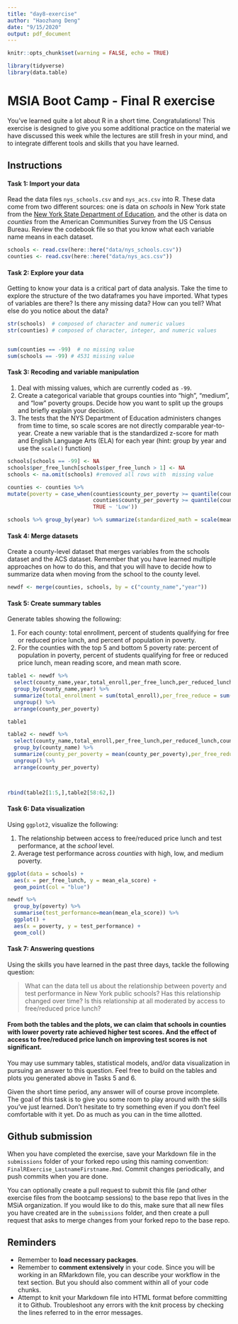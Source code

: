 ```yaml
---
title: "day8-exercise"
author: "Haozhang Deng"
date: "9/15/2020"
output: pdf_document
---
```


```r
knitr::opts_chunk$set(warning = FALSE, echo = TRUE)
```

```r
library(tidyverse) 
library(data.table)
```

# MSIA Boot Camp - Final R exercise

You've learned quite a lot about R in a short time. Congratulations! This exercise is designed to give you some additional practice on the material we have discussed this week while the lectures are still fresh in your mind, and to integrate different tools and skills that you have learned.

## Instructions

#### Task 1: Import your data 

Read the data files `nys_schools.csv` and `nys_acs.csv` into R. These data come from two different sources: one is data on *schools* in New York state from the [New York State Department of Education](http://data.nysed.gov/downloads.php), and the other is data on *counties* from the American Communities Survey from the US Census Bureau. Review the codebook file so that you know what each variable name means in each dataset. 

```r
schools <- read.csv(here::here("data/nys_schools.csv"))
counties <- read.csv(here::here("data/nys_acs.csv"))

```



#### Task 2: Explore your data

Getting to know your data is a critical part of data analysis. Take the time to explore the structure of the two dataframes you have imported. What types of variables are there? Is there any missing data? How can you tell? What else do you notice about the data?

```r
str(schools)  # composed of character and numeric values 
str(counties) # composed of character, integer, and numeric values 


sum(counties == -99)  # no missing value
sum(schools == -99) # 4531 missing value

```


#### Task 3: Recoding and variable manipulation

1. Deal with missing values, which are currently coded as `-99`.
2. Create a categorical variable that groups counties into "high", "medium", and "low" poverty groups. Decide how you want to split up the groups and briefly explain your decision. 
3. The tests that the NYS Department of Education administers changes from time to time, so scale scores are not directly comparable year-to-year. Create a new variable that is the standardized z-score for math and English Language Arts (ELA) for each year (hint: group by year and use the `scale()` function)

```r
schools[schools == -99] <- NA
schools$per_free_lunch[schools$per_free_lunch > 1] <- NA
schools <- na.omit(schools) #removed all rows with  missing value

counties <- counties %>%
mutate(poverty = case_when(counties$county_per_poverty >= quantile(counties$county_per_poverty, 0.66) ~ 'high',
                           counties$county_per_poverty >= quantile(counties$county_per_poverty, 0.33) ~ 'medium',
                           TRUE ~ 'Low'))

schools %>% group_by(year) %>% summarize(standardized_math = scale(mean_math_score))

```


#### Task 4: Merge datasets

Create a county-level dataset that merges variables from the schools dataset and the ACS dataset. Remember that you have learned multiple approaches on how to do this, and that you will have to decide how to summarize data when moving from the school to the county level.

```r
newdf <- merge(counties, schools, by = c("county_name","year"))

```


#### Task 5: Create summary tables

Generate tables showing the following:

1. For each county: total enrollment, percent of students qualifying for free or reduced price lunch, and percent of population in poverty.
2. For the counties with the top 5 and bottom 5 poverty rate: percent of population in poverty, percent of students qualifying for free or reduced price lunch, mean reading score, and mean math score.

```r
table1 <- newdf %>%
  select(county_name,year,total_enroll,per_free_lunch,per_reduced_lunch,county_per_poverty) %>% 
  group_by(county_name,year) %>%
  summarize(total_enrollment = sum(total_enroll),per_free_reduce = sum(total_enrollment*(per_free_lunch + per_reduced_lunch))/(total_enrollment*100),county_per_poverty = mean(county_per_poverty)) %>%
  ungroup() %>% 
  arrange(county_per_poverty)

table1

table2 <- newdf %>%
  select(county_name,total_enroll,per_free_lunch,per_reduced_lunch,county_per_poverty,mean_ela_score,mean_math_score) %>% 
  group_by(county_name) %>%
  summarize(county_per_poverty = mean(county_per_poverty),per_free_reduce = sum(sum(total_enroll)*(per_free_lunch + per_reduced_lunch))/(sum(total_enroll)*100),mean_reading = mean(mean_ela_score),mean_math = mean(mean_math_score)) %>%
  ungroup() %>% 
  arrange(county_per_poverty)



rbind(table2[1:5,],table2[58:62,])
```


#### Task 6: Data visualization

Using `ggplot2`, visualize the following:

1. The relationship between access to free/reduced price lunch and test performance, at the *school* level.
2. Average test performance across *counties* with high, low, and medium poverty.

```r
ggplot(data = schools) + 
  aes(x = per_free_lunch, y = mean_ela_score) +
  geom_point(col = "blue")

newdf %>% 
  group_by(poverty) %>%
  summarise(test_performance=mean(mean_ela_score)) %>%
  ggplot() +
  aes(x = poverty, y = test_performance) +
  geom_col() 


```


#### Task 7: Answering questions

Using the skills you have learned in the past three days, tackle the following question: 

> What can the data tell us about the relationship between poverty and test performance in New York public schools? Has this relationship changed over time? Is this relationship at all moderated by access to free/reduced price lunch?


#### From both the tables and the plots, we can claim that schools in counties with lower poverty rate achieved higher test scores. And the effect of access to free/reduced price lunch on improving test scores is not significant.



You may use summary tables, statistical models, and/or data visualization in pursuing an answer to this question. Feel free to build on the tables and plots you generated above in Tasks 5 and 6.

Given the short time period, any answer will of course prove incomplete. The goal of this task is to give you some room to play around with the skills you've just learned. Don't hesitate to try something even if you don't feel comfortable with it yet. Do as much as you can in the time allotted.

## Github submission

When you have completed the exercise, save your Markdown file in the `submissions` folder of your forked repo using this naming convention: `FinalRExercise_LastnameFirstname.Rmd`. Commit changes periodically, and push commits when you are done.

You can optionally create a pull request to submit this file (and other exercise files from the bootcamp sessions) to the base repo that lives in the MSiA organization. If you would like to do this, make sure that all new files you have created are in the `submissions` folder, and then create a pull request that asks to merge changes from your forked repo to the base repo. 

## Reminders

- Remember to **load necessary packages**.
- Remember to **comment extensively** in your code. Since you will be working in an RMarkdown file, you can describe your workflow in the text section. But you should also comment within all of your code chunks.
- Attempt to knit your Markdown file into HTML format before committing it to Github. Troubleshoot any errors with the knit process by checking the lines referred to in the error messages.
